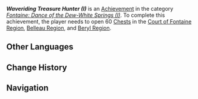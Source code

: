 {{Achievement Infobox
|title        = Waveriding Treasure Hunter (I)
|id           = 80260
|order id     = 240
|category     = Fontaine: Dance of the Dew-White Springs (I)
|description  = Open 60 [[Chest]]s in the [[Court of Fontaine Region]], [[Belleau Region]], and [[Beryl Region]].
|requirements = 
|primogems    = 5
|tracking     = Tracks the amount of chests opened.
|topic        = Chests
|hidden       = 
|set          = Waveriding Treasure Hunter (I)
|tier         = 1
|tiers_total  = 3
}}
'''''Waveriding Treasure Hunter (I)''''' is an [[Achievement]] in the category ''[[Fontaine: Dance of the Dew-White Springs (I)]]''. To complete this achievement, the player needs to open 60 [[Chest]]s in the [[Court of Fontaine Region]], [[Belleau Region]], and [[Beryl Region]].
<!--
==Gameplay Notes==
* 

==Trivia==
* 

==Gallery==
{{Preview
|size=300px
|file=
|caption=
}}

==Video Guides==
{{EVT
|video1   = 
|caption1 = 
}}
-->
==Other Languages==
{{Other Languages|Transclude = Waveriding Treasure Hunter (I)}}

==Change History==
{{Change History|4.0}}
<!--
==References==
{{Reflist}}
-->
==Navigation==
{{Achievement Navbox}}